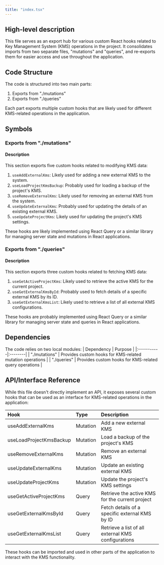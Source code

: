 ```yaml
---
title: "index.tsx"
---
```


## High-level description
This file serves as an export hub for various custom React hooks related to Key Management System (KMS) operations in the project. It consolidates imports from two separate files, "mutations" and "queries", and re-exports them for easier access and use throughout the application.

## Code Structure
The code is structured into two main parts:
1. Exports from "./mutations"
2. Exports from "./queries"

Each part exports multiple custom hooks that are likely used for different KMS-related operations in the application.

## Symbols

### Exports from "./mutations"
#### Description
This section exports five custom hooks related to modifying KMS data:

1. `useAddExternalKms`: Likely used for adding a new external KMS to the system.
2. `useLoadProjectKmsBackup`: Probably used for loading a backup of the project's KMS.
3. `useRemoveExternalKms`: Likely used for removing an external KMS from the system.
4. `useUpdateExternalKms`: Probably used for updating the details of an existing external KMS.
5. `useUpdateProjectKms`: Likely used for updating the project's KMS settings.

These hooks are likely implemented using React Query or a similar library for managing server state and mutations in React applications.

### Exports from "./queries"
#### Description
This section exports three custom hooks related to fetching KMS data:

1. `useGetActiveProjectKms`: Likely used to retrieve the active KMS for the current project.
2. `useGetExternalKmsById`: Probably used to fetch details of a specific external KMS by its ID.
3. `useGetExternalKmsList`: Likely used to retrieve a list of all external KMS configurations.

These hooks are probably implemented using React Query or a similar library for managing server state and queries in React applications.

## Dependencies
The code relies on two local modules:
| Dependency | Purpose |
|:-----------|:--------|
| "./mutations" | Provides custom hooks for KMS-related mutation operations |
| "./queries" | Provides custom hooks for KMS-related query operations |

## API/Interface Reference
While this file doesn't directly implement an API, it exposes several custom hooks that can be used as an interface for KMS-related operations in the application:

| Hook | Type | Description |
|:-----|:-----|:------------|
| useAddExternalKms | Mutation | Add a new external KMS |
| useLoadProjectKmsBackup | Mutation | Load a backup of the project's KMS |
| useRemoveExternalKms | Mutation | Remove an external KMS |
| useUpdateExternalKms | Mutation | Update an existing external KMS |
| useUpdateProjectKms | Mutation | Update the project's KMS settings |
| useGetActiveProjectKms | Query | Retrieve the active KMS for the current project |
| useGetExternalKmsById | Query | Fetch details of a specific external KMS by ID |
| useGetExternalKmsList | Query | Retrieve a list of all external KMS configurations |

These hooks can be imported and used in other parts of the application to interact with the KMS functionality.